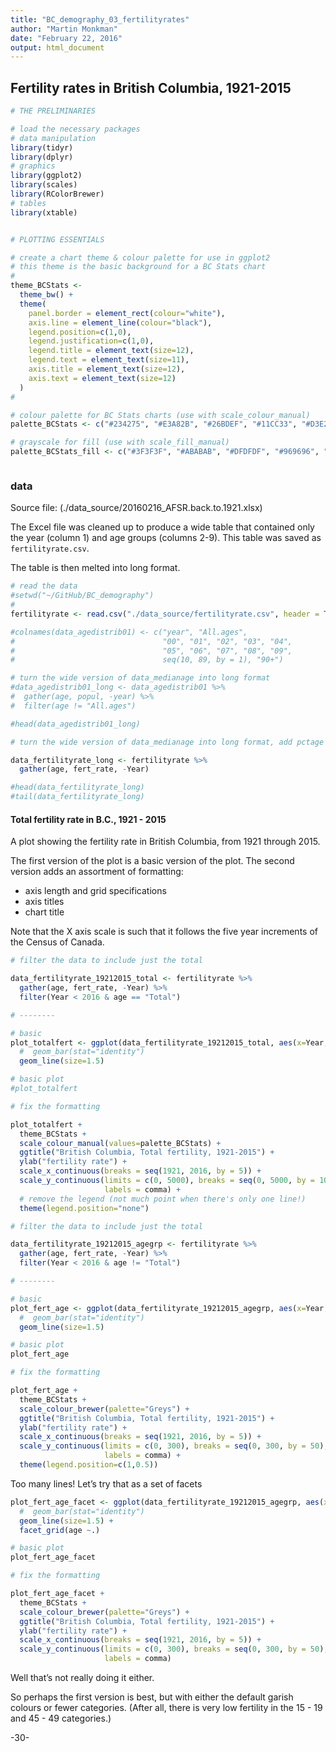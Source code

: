 ```yaml
---
title: "BC_demography_03_fertilityrates"
author: "Martin Monkman"
date: "February 22, 2016"
output: html_document
---
```

<!--
Copyright 2020 Province of British Columbia

Licensed under the Apache License, Version 2.0 (the "License");
you may not use this file except in compliance with the License.
You may obtain a copy of the License at

http://www.apache.org/licenses/LICENSE-2.0

Unless required by applicable law or agreed to in writing, software distributed under the License is distributed on an "AS IS" BASIS,
WITHOUT WARRANTIES OR CONDITIONS OF ANY KIND, either express or implied.
See the License for the specific language governing permissions and limitations under the License.
-->


## Fertility rates in British Columbia, 1921-2015


```r

# THE PRELIMINARIES

# load the necessary packages
# data manipulation
library(tidyr)
library(dplyr)
# graphics
library(ggplot2)
library(scales)
library(RColorBrewer)
# tables
library(xtable)


# PLOTTING ESSENTIALS

# create a chart theme & colour palette for use in ggplot2
# this theme is the basic background for a BC Stats chart
#
theme_BCStats <- 
  theme_bw() +
  theme(
    panel.border = element_rect(colour="white"),
    axis.line = element_line(colour="black"),
    legend.position=c(1,0), 
    legend.justification=c(1,0),
    legend.title = element_text(size=12),
    legend.text = element_text(size=11),
    axis.title = element_text(size=12),
    axis.text = element_text(size=12)
  )
#

# colour palette for BC Stats charts (use with scale_colour_manual)
palette_BCStats <- c("#234275", "#E3A82B", "#26BDEF", "#11CC33", "#D3E2ED", "8A8A8A")

# grayscale for fill (use with scale_fill_manual)
palette_BCStats_fill <- c("#3F3F3F", "#ABABAB", "#DFDFDF", "#969696", "#838383", "8A8A8A")



```



### data

Source file:  (./data_source/20160216_AFSR.back.to.1921.xlsx)

The Excel file was cleaned up to produce a wide table that contained only the year (column 1) and age groups (columns 2-9). This table was saved as `fertilityrate.csv`.

The table is then melted into long format.



```r

# read the data
#setwd("~/GitHub/BC_demography")
#
fertilityrate <- read.csv("./data_source/fertilityrate.csv", header = TRUE)

#colnames(data_agedistrib01) <- c("year", "All.ages", 
#                                 "00", "01", "02", "03", "04", 
#                                 "05", "06", "07", "08", "09",
#                                 seq(10, 89, by = 1), "90+")

# turn the wide version of data_medianage into long format
#data_agedistrib01_long <- data_agedistrib01 %>%
#  gather(age, popul, -year) %>%
#  filter(age != "All.ages")

#head(data_agedistrib01_long)

# turn the wide version of data_medianage into long format, add pctage column

data_fertilityrate_long <- fertilityrate %>%
  gather(age, fert_rate, -Year)

#head(data_fertilityrate_long)
#tail(data_fertilityrate_long)


```

#### Total fertility rate in B.C., 1921 - 2015

A plot showing the fertility rate in British Columbia, from 1921 through 2015.

The first version of the plot is a basic version of the plot. The second version adds an assortment of formatting:

* axis length and grid specifications
* axis titles
* chart title

Note that the X axis scale is such that it follows the five year increments of the Census of Canada.



```r

# filter the data to include just the total

data_fertilityrate_19212015_total <- fertilityrate %>%
  gather(age, fert_rate, -Year) %>%
  filter(Year < 2016 & age == "Total")

# --------

# basic
plot_totalfert <- ggplot(data_fertilityrate_19212015_total, aes(x=Year, y=fert_rate, colour=age)) +
  #  geom_bar(stat="identity")
  geom_line(size=1.5)

# basic plot
#plot_totalfert

# fix the formatting

plot_totalfert +
  theme_BCStats +
  scale_colour_manual(values=palette_BCStats) +
  ggtitle("British Columbia, Total fertility, 1921-2015") +
  ylab("fertility rate") +
  scale_x_continuous(breaks = seq(1921, 2016, by = 5)) +
  scale_y_continuous(limits = c(0, 5000), breaks = seq(0, 5000, by = 1000),
                     labels = comma) +
  # remove the legend (not much point when there's only one line!)
  theme(legend.position="none")

```


```r

# filter the data to include just the total

data_fertilityrate_19212015_agegrp <- fertilityrate %>%
  gather(age, fert_rate, -Year) %>%
  filter(Year < 2016 & age != "Total")

# --------

# basic
plot_fert_age <- ggplot(data_fertilityrate_19212015_agegrp, aes(x=Year, y=fert_rate, colour=age)) +
  #  geom_bar(stat="identity")
  geom_line(size=1.5)

# basic plot
plot_fert_age

# fix the formatting

plot_fert_age +
  theme_BCStats +
  scale_colour_brewer(palette="Greys") +
  ggtitle("British Columbia, Total fertility, 1921-2015") +
  ylab("fertility rate") +
  scale_x_continuous(breaks = seq(1921, 2016, by = 5)) +
  scale_y_continuous(limits = c(0, 300), breaks = seq(0, 300, by = 50),
                     labels = comma) +
  theme(legend.position=c(1,0.5))

```

Too many lines!  Let's try that as a set of facets


```r

plot_fert_age_facet <- ggplot(data_fertilityrate_19212015_agegrp, aes(x=Year, y=fert_rate)) +
  #  geom_bar(stat="identity")
  geom_line(size=1.5) +
  facet_grid(age ~.)

# basic plot
plot_fert_age_facet

# fix the formatting

plot_fert_age_facet +
  theme_BCStats +
  scale_colour_brewer(palette="Greys") +
  ggtitle("British Columbia, Total fertility, 1921-2015") +
  ylab("fertility rate") +
  scale_x_continuous(breaks = seq(1921, 2016, by = 5)) +
  scale_y_continuous(limits = c(0, 300), breaks = seq(0, 300, by = 50),
                     labels = comma) 

```

Well that's not really doing it either.

So perhaps the first version is best, but with either the default garish colours or fewer categories. (After all, there is very low fertility in the 15 - 19 and 45 - 49 categories.)



-30-